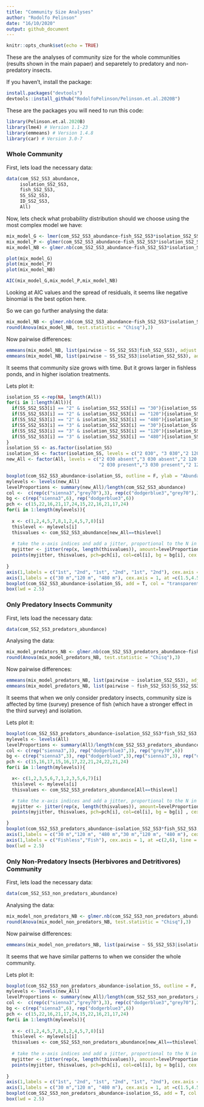 ```yaml
---
title: "Community Size Analyses"
author: "Rodolfo Pelinson"
date: "16/10/2020"
output: github_document
---
```


```r
knitr::opts_chunk$set(echo = TRUE)
```

These are the analyses of community size for the whole communities (results shown in the main papaer) and separetely to predatory and non-predatory insects.

If you haven't, install the package:
```r
install.packages("devtools")
devtools::install_github("RodolfoPelinson/Pelinson.et.al.2020B")
```

These are the packages you will need to run this code:
```r
library(Pelinson.et.al.2020B)
library(lme4) # Version 1.1-23
library(emmeans) # Version 1.4.8
library(car) # Version 3.0-7
```

### Whole Community
First, lets load the necessary data:
```r
data(com_SS2_SS3_abundance,
     isolation_SS2_SS3,
     fish_SS2_SS3,
     SS_SS2_SS3,
     ID_SS2_SS3,
     All)
```


Now, lets check what probability distribution should we choose using the most complex model we have:
```r
mix_model_G <- lmer(com_SS2_SS3_abundance~fish_SS2_SS3*isolation_SS2_SS3*SS_SS2_SS3 + (1|ID_SS2_SS3), REML = F)
mix_model_P <- glmer(com_SS2_SS3_abundance~fish_SS2_SS3*isolation_SS2_SS3*SS_SS2_SS3 + (1|ID_SS2_SS3), family = "poisson")
mix_model_NB <- glmer.nb(com_SS2_SS3_abundance~fish_SS2_SS3*isolation_SS2_SS3*SS_SS2_SS3 + (1|ID_SS2_SS3))

plot(mix_model_G)
plot(mix_model_P)
plot(mix_model_NB)

AIC(mix_model_G,mix_model_P,mix_model_NB)
```
Looking at AIC values and the spread of residuals, it seems like negative binomial is the best option here.

So we can go further analysing the data:
```r
mix_model_NB <- glmer.nb(com_SS2_SS3_abundance~fish_SS2_SS3*isolation_SS2_SS3*SS_SS2_SS3 + (1|ID_SS2_SS3))
round(Anova(mix_model_NB, test.statistic = "Chisq"),3)
```

Now pairwise differences:
```r
emmeans(mix_model_NB, list(pairwise ~ SS_SS2_SS3|fish_SS2_SS3), adjust = "sidak")
emmeans(mix_model_NB, list(pairwise ~ SS_SS2_SS3|isolation_SS2_SS3), adjust = "sidak")

```
It seems that community size grows with time. But it grows larger in fishless ponds, and in higher isolation treatments.

Lets plot it:
```r
isolation_SS <-rep(NA, length(All))
for(i in 1:length(All)){
  if(SS_SS2_SS3[i] == "2" & isolation_SS2_SS3[i] == "30"){isolation_SS[i] <- "2 030"}
  if(SS_SS2_SS3[i] == "2" & isolation_SS2_SS3[i] == "120"){isolation_SS[i] <- "2 120"}
  if(SS_SS2_SS3[i] == "2" & isolation_SS2_SS3[i] == "480"){isolation_SS[i] <- "2 480"}
  if(SS_SS2_SS3[i] == "3" & isolation_SS2_SS3[i] == "30"){isolation_SS[i] <- "3 030"}
  if(SS_SS2_SS3[i] == "3" & isolation_SS2_SS3[i] == "120"){isolation_SS[i] <- "3 120"}
  if(SS_SS2_SS3[i] == "3" & isolation_SS2_SS3[i] == "480"){isolation_SS[i] <- "3 480"}
}
isolation_SS <- as.factor(isolation_SS)
isolation_SS <- factor(isolation_SS, levels = c("2 030", "3 030","2 120", "3 120","2 480", "3 480" ))
new_All <- factor(All, levels = c("2 030 absent","3 030 absent","2 120 absent","3 120 absent","2 480 absent","3 480 absent",
                                  "2 030 present","3 030 present","2 120 present","3 120 present","2 480 present","3 480 present"))

boxplot(com_SS2_SS3_abundance~isolation_SS, outline = F, ylab = "Abundance", xlab = "", at = c(1,2,4,5,7,8), lwd = 1.5, ylim = c(0,1400), col = "transparent", xaxt="n")
mylevels <- levels(new_All)
levelProportions <- summary(new_All)/length(com_SS2_SS3_abundance)
col <-  c(rep(c("sienna3","grey70"),3), rep(c("dodgerblue3","grey70"),3))
bg <- c(rep("sienna3",6), rep("dodgerblue3",6))
pch <- c(15,22,16,21,17,24,15,22,16,21,17,24)
for(i in 1:length(mylevels)){
  
  x <- c(1,2,4,5,7,8,1,2,4,5,7,8)[i]
  thislevel <- mylevels[i]
  thisvalues <- com_SS2_SS3_abundance[new_All==thislevel]
  
  # take the x-axis indices and add a jitter, proportional to the N in each level
  myjitter <- jitter(rep(x, length(thisvalues)), amount=levelProportions[i]/0.8)
  points(myjitter, thisvalues, pch=pch[i], col=col[i], bg = bg[i], cex = 1.5, lwd = 3) 
  
}
axis(1,labels = c("1st", "2nd", "1st", "2nd", "1st", "2nd"), cex.axis = 0.8, at =c(1,2,4,5,7,8))
axis(1,labels = c("30 m","120 m", "480 m"), cex.axis = 1, at =c(1.5,4.5,7.5), line = 1.5, tick = F )
boxplot(com_SS2_SS3_abundance~isolation_SS, add = T, col = "transparent", outline = F,at = c(1,2,4,5,7,8), lwd = 1.5, xaxt="n")
box(lwd = 2.5)

```

### Only Predatory Insects Community
First, lets load the necessary data:
```r
data(com_SS2_SS3_predators_abundance)
```

Analysing the data:
```r
mix_model_predators_NB <- glmer.nb(com_SS2_SS3_predators_abundance~fish_SS2_SS3*isolation_SS2_SS3*SS_SS2_SS3 + (1|ID_SS2_SS3), control = glmerControl(optimizer = "bobyqa"))
round(Anova(mix_model_predators_NB, test.statistic = "Chisq"),3)
```

Now pairwise differences:
```r
emmeans(mix_model_predators_NB, list(pairwise ~ isolation_SS2_SS3), adjust = "sidak")
emmeans(mix_model_predators_NB, list(pairwise ~ fish_SS2_SS3|SS_SS2_SS3), adjust = "sidak")
```
It seems that when we only consider predatory insects, community size is affected by time (survey) presence of fish (which have a stronger effect in the third survey) and isolation.

Lets plot it:
```r
boxplot(com_SS2_SS3_predators_abundance~isolation_SS2_SS3*fish_SS2_SS3, outline = F, ylab = "Abundance", xlab = "", at = c(1,2,3,5,6,7), lwd = 1.5, ylim = c(0,170), col = "transparent", xaxt="n", main = "Predators")
mylevels <- levels(All)
levelProportions <- summary(All)/length(com_SS2_SS3_predators_abundance)
col <- c(rep("sienna3",3), rep("dodgerblue3",3), rep("grey70",6))
bg <- c(rep("sienna3",3), rep("dodgerblue3",3),rep("sienna3",3), rep("dodgerblue3",3))
pch <- c(15,16,17,15,16,17,22,21,24,22,21,24)
for(i in 1:length(mylevels)){

  x<- c(1,2,3,5,6,7,1,2,3,5,6,7)[i]
  thislevel <- mylevels[i]
  thisvalues <- com_SS2_SS3_predators_abundance[All==thislevel]

  # take the x-axis indices and add a jitter, proportional to the N in each level
  myjitter <- jitter(rep(x, length(thisvalues)), amount=levelProportions[i]/0.8)
  points(myjitter, thisvalues, pch=pch[i], col=col[i], bg = bg[i] , cex = 1.5, lwd = 3)

}
boxplot(com_SS2_SS3_predators_abundance~isolation_SS2_SS3*fish_SS2_SS3, add = T, outline = F,at = c(1,2,3,5,6,7), lwd = 1.5, col = "transparent", xaxt="n")
axis(1,labels = c("30 m","120 m", "480 m","30 m","120 m", "480 m"), cex.axis = 0.8, at =c(1,2,3,5,6,7))
axis(1,labels = c("Fishless","Fish"), cex.axis = 1, at =c(2,6), line = 1.5, tick = F )
box(lwd = 2.5)

```


### Only Non-Predatory Insects (Herbivores and Detritivores) Community
First, lets load the necessary data:
```r
data(com_SS2_SS3_non_predators_abundance)
```

Analysing the data:
```r
mix_model_non_predators_NB <- glmer.nb(com_SS2_SS3_non_predators_abundance~fish_SS2_SS3*isolation_SS2_SS3*SS_SS2_SS3 + (1|ID_SS2_SS3), control = glmerControl(optimizer = "bobyqa"))
round(Anova(mix_model_non_predators_NB, test.statistic = "Chisq"),3)
```

Now pairwise differences:
```r
emmeans(mix_model_non_predators_NB, list(pairwise ~ SS_SS2_SS3|isolation_SS2_SS3), adjust = "sidak")
```
It seems that we have similar patterns to when we consider the whole community.

Lets plot it:
```r
boxplot(com_SS2_SS3_non_predators_abundance~isolation_SS, outline = F, ylab = "Abundance", xlab = "", at = c(1,2,4,5,7,8), lwd = 1.5, ylim = c(0,1400), col = "transparent", xaxt="n", main = "Non-Predators")
mylevels <- levels(new_All)
levelProportions <- summary(new_All)/length(com_SS2_SS3_non_predators_abundance)
col <-  c(rep(c("sienna3","grey70"),3), rep(c("dodgerblue3","grey70"),3))
bg <- c(rep("sienna3",6), rep("dodgerblue3",6))
pch <- c(15,22,16,21,17,24,15,22,16,21,17,24)
for(i in 1:length(mylevels)){
  
  x <- c(1,2,4,5,7,8,1,2,4,5,7,8)[i]
  thislevel <- mylevels[i]
  thisvalues <- com_SS2_SS3_non_predators_abundance[new_All==thislevel]
  
  # take the x-axis indices and add a jitter, proportional to the N in each level
  myjitter <- jitter(rep(x, length(thisvalues)), amount=levelProportions[i]/0.8)
  points(myjitter, thisvalues, pch=pch[i], col=col[i], bg = bg[i], cex = 1.5, lwd = 3) 
  
}
axis(1,labels = c("1st", "2nd", "1st", "2nd", "1st", "2nd"), cex.axis = 0.8, at =c(1,2,4,5,7,8))
axis(1,labels = c("30 m","120 m", "480 m"), cex.axis = 1, at =c(1.5,4.5,7.5), line = 1.5, tick = F )
boxplot(com_SS2_SS3_non_predators_abundance~isolation_SS, add = T, col = "transparent", outline = F,at = c(1,2,4,5,7,8), lwd = 1.5, xaxt="n")
box(lwd = 2.5)

```
